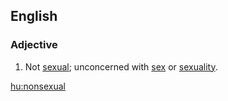 ==English==

===Adjective===
{{en-adj|-}}

# Not [[sexual]]; unconcerned with [[sex]] or [[sexuality]].

[[hu:nonsexual]]